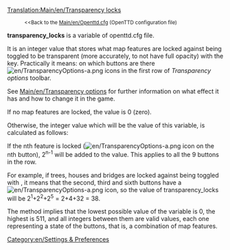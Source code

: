 [[Translation:Main/en/Transparency locks]]
:<small><<Back to the [[Main/en/Openttd.cfg]] (OpenTTD configuration file)</small>

'''transparency_locks''' is a variable of openttd.cfg file.

It is an integer value that stores what map features are locked against being toggled to be transparent (more accurately, to not have full opacity) with the {{en/Keypress|X}} key. Practically it means: on which buttons are there [[File:en/TransparencyOptions-a.png]] icons in the first row of ''Transparency options'' toolbar.

See [[Main/en/Transparency options]] for further information on what effect it has and how to change it in the game.

If no map features are locked, the value is 0 (zero).

Otherwise, the integer value which will be the value of this variable, is calculated as follows:

If the nth feature is locked ([[File:en/TransparencyOptions-a.png]] icon on the nth button), 2<sup>n-1</sup> will be added to the value. This applies to all the 9 buttons in the row.

For example, if trees, houses and bridges are locked against being toggled with {{en/Keypress|X}}, it means that the second, third and sixth buttons have a [[File:en/TransparencyOptions-a.png]] icon, so the value of transparency_locks will be 2<sup>1</sup>+2<sup>2</sup>+2<sup>5</sup> = 2+4+32 = 38.

The method implies that the lowest possible value of the variable is 0, the highest is 511, and all integers between them are valid values, each one representing a state of the buttons, that is, a combination of map features.

[[Category:en/Settings & Preferences]]